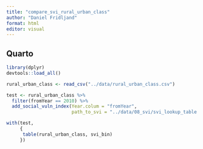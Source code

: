 ```yaml
---
title: "compare_svi_rural_urban_class"
author: "Daniel Fridljand"
format: html
editor: visual
---
```


## Quarto

```r
library(dplyr)
devtools::load_all()
```

```r

rural_urban_class <- read_csv("../data/rural_urban_class.csv")
```

```r
test <- rural_urban_class %>%
  filter(fromYear == 2010) %>%
  add_social_vuln_index(Year.colum = "fromYear",
                        path_to_svi = "../data/08_svi/svi_lookup_table.csv")
```

```r
with(test,
     {
      table(rural_urban_class, svi_bin) 
     })

```
